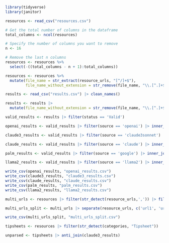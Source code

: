 ```r
library(tidyverse)
library(janitor)
```


```r

resources <- read_csv("resources.csv")

# Get the total number of columns in the dataframe
total_columns <- ncol(resources)

# Specify the number of columns you want to remove
n <- 16

# Remove the last n columns
resources <- resources %>%
  select(-((total_columns - n + 1):total_columns))

resources <- resources %>%
  mutate(file_name = str_extract(resource_urls, "[^/]+$"),
         file_name_without_extension = str_remove(file_name, "\\.[^.]+$"))
```

```r
results <- read_csv("results.csv") |> clean_names()

results <- results |> 
  mutate(file_name_without_extension = str_remove(file_name, "\\.[^.]+$"))

valid_results <- results |> filter(status == 'Valid')

openai_results <- valid_results |> filter(source == 'openai') |> inner_join(resources, join_by(file_name_without_extension)) |> rename(file_name_json = file_name.x, file_name_orig = file_name.y)

claude3_results <- valid_results |> filter(source == 'claude3sonnet') |> inner_join(resources, join_by(file_name_without_extension)) |> rename(file_name_json = file_name.x, file_name_orig = file_name.y)

claude_results <- valid_results |> filter(source == 'claude') |> inner_join(resources, join_by(file_name_without_extension)) |> rename(file_name_json = file_name.x, file_name_orig = file_name.y)

palm_results <- valid_results |> filter(source == 'google') |> inner_join(resources, join_by(file_name_without_extension)) |> rename(file_name_json = file_name.x, file_name_orig = file_name.y)

llama2_results <- valid_results |> filter(source == 'llama2') |> inner_join(resources, join_by(file_name_without_extension)) |> rename(file_name_json = file_name.x, file_name_orig = file_name.y)

```

```r
write_csv(openai_results, "openai_results.csv")
write_csv(claude3_results, "claude3_results.csv")
write_csv(claude_results, "claude_results.csv")
write_csv(palm_results, "palm_results.csv")
write_csv(llama2_results, "llama2_results.csv")
```



```r
multi_urls <- resources |> filter(str_detect(resource_urls,',')) |> filter(str_detect(categories, "Tipsheet"))

multi_urls_split <- multi_urls |> separate(resource_urls, c('url1', 'url2', 'url3'), sep=', ')

write_csv(multi_urls_split, "multi_urls_split.csv")

```

```r
tipsheets <- resources |> filter(str_detect(categories, "Tipsheet"))

unparsed <- tipsheets |> anti_join(claude3_results)

```


